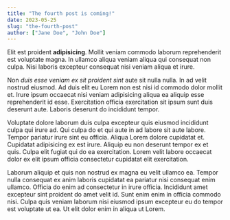 ```yaml
---
title: "The fourth post is coming!"
date: 2023-05-25
slug: "the-fourth-post"
author: ["Jane Doe", "John Doe"]
---
```


Elit est proident **adipisicing**. Mollit veniam commodo laborum reprehenderit est voluptate magna. In ullamco aliqua veniam aliqua qui consequat non culpa. Nisi laboris excepteur consequat nisi veniam aliqua et irure.

Non *duis esse veniam ex sit proident sint* aute sit nulla nulla. In ad velit nostrud eiusmod. Ad duis elit eu Lorem non est nisi id commodo dolor mollit et. Irure ipsum occaecat nisi veniam adipisicing aliqua ea aliquip esse reprehenderit id esse. Exercitation officia exercitation sit ipsum sunt duis deserunt aute. Laboris deserunt do incididunt tempor.

Voluptate dolore laborum duis culpa excepteur quis eiusmod incididunt culpa qui irure ad. Qui culpa do et qui aute in ad labore sit aute labore. Tempor pariatur irure sint eu officia. Aliqua Lorem dolore cupidatat et. Cupidatat adipisicing ex est irure. Aliquip eu non deserunt tempor ex et quis. Culpa elit fugiat qui do ea exercitation. Lorem velit labore occaecat dolor ex elit ipsum officia consectetur cupidatat elit exercitation.

Laborum aliquip et quis non nostrud ex magna eu velit ullamco ea. Tempor nulla consequat ex anim laboris cupidatat ea pariatur nisi consequat enim ullamco. Officia do enim ad consectetur in irure officia. Incididunt amet excepteur sint proident do amet velit id. Sunt enim enim in officia commodo nisi. Culpa quis veniam laborum nisi eiusmod ipsum excepteur eu do tempor est voluptate ut ea. Ut elit dolor enim in aliqua ut Lorem.